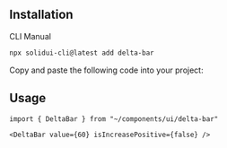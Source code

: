 <MDXHeader
  title="Delta Bar"
  description="Bar to show negative or positive deviation from a particular threshold"
/>

<ComponentPreview name="delta-bar-demo" />

## Installation

<Tabs defaultValue="cli">

<TabsList>
  <TabsTrigger value="cli">CLI</TabsTrigger>
  <TabsTrigger value="manual">Manual</TabsTrigger>
</TabsList>

<TabsContent value="cli">

```bash
npx solidui-cli@latest add delta-bar
```

</TabsContent>

<TabsContent value="manual">

<Step>Copy and paste the following code into your project: </Step>

<ComponentSource name="delta-bar" />

</TabsContent>

</Tabs>

## Usage

```tsx
import { DeltaBar } from "~/components/ui/delta-bar"
```

```tsx
<DeltaBar value={60} isIncreasePositive={false} />
```
